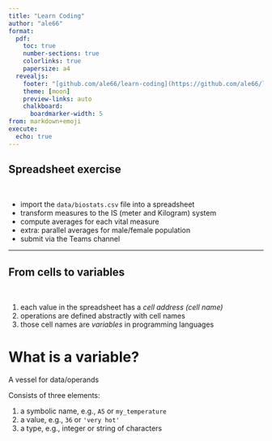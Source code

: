 ```yaml
---
title: "Learn Coding"
author: "ale66"
format: 
  pdf:
    toc: true
    number-sections: true
    colorlinks: true
    papersize: a4
  revealjs:
    footer: "[github.com/ale66/learn-coding](https://github.com/ale66/learn-coding)&nbsp;&nbsp;&nbsp;"
    theme: [moon]
    preview-links: auto
    chalkboard: 
      boardmarker-width: 5
from: markdown+emoji
execute:
  echo: true
---
```


## Spreadsheet exercise

<br/>

::: {.incremental}
- import the ``data/biostats.csv`` file into a spreadsheet
- transform measures to the IS (meter and Kilogram) system
- compute averages for each vital measure
- extra: parallel averages for male/female population
- submit via the Teams channel
:::

---

## From cells to variables

<br/>

::: {.incremental}
1. each value in the spreadsheet has a *cell address (cell name)*
2. operations are defined abstractly with cell names
3. those cell names are *variables* in programming languages 
:::

# What is a variable?

A vessel for data/operands

Consists of three elements:

1. a symbolic name, e.g., ``A5`` or ``my_temperature``
2. a value, e.g., ``36`` or ``'very hot'``
3. a type, e.g., integer or string of characters
